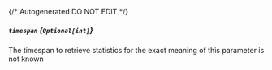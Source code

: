 {/* Autogenerated DO NOT EDIT  */}
##### `timespan` *{`Optional[int]`}*
The timespan to retrieve statistics for
the exact meaning of this parameter is not known



